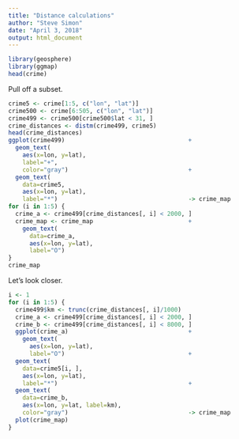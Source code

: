 ```yaml
---
title: "Distance calculations"
author: "Steve Simon"
date: "April 3, 2018"
output: html_document
---
```


```r
library(geosphere)
library(ggmap)
head(crime)
```

Pull off a subset.

```r
crime5 <- crime[1:5, c("lon", "lat")]
crime500 <- crime[6:505, c("lon", "lat")]
crime499 <- crime500[crime500$lat < 31, ]
crime_distances <- distm(crime499, crime5)
head(crime_distances)
ggplot(crime499)                                   +
  geom_text(
    aes(x=lon, y=lat),
    label="+",
    color="gray")                                  +
  geom_text(
    data=crime5, 
    aes(x=lon, y=lat),
    label="*")                                     -> crime_map
for (i in 1:5) {
  crime_a <- crime499[crime_distances[, i] < 2000, ]
  crime_map <- crime_map                           +
    geom_text(
      data=crime_a, 
      aes(x=lon, y=lat),
      label="O")
}
crime_map
```

Let's look closer.

```r
i <- 1
for (i in 1:5) {
  crime499$km <- trunc(crime_distances[, i]/1000)
  crime_a <- crime499[crime_distances[, i] < 2000, ]
  crime_b <- crime499[crime_distances[, i] < 8000, ]
  ggplot(crime_a)                                  +
    geom_text(
      aes(x=lon, y=lat),
      label="O")                                   +
  geom_text(
    data=crime5[i, ], 
    aes(x=lon, y=lat),
    label="*")                                     +
  geom_text(
    data=crime_b,
    aes(x=lon, y=lat, label=km),
    color="gray")                                  -> crime_map
  plot(crime_map)
}
```